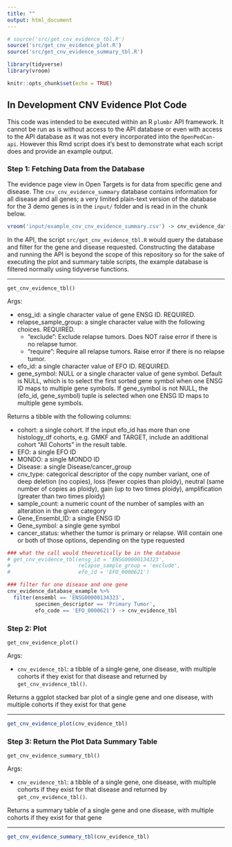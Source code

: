 ```yaml
---
title: ""
output: html_document
---
```


```r
# source('src/get_cnv_evidence_tbl.R')
source('src/get_cnv_evidence_plot.R')
source('src/get_cnv_evidence_summary_tbl.R')

library(tidyverse)
library(vroom)

knitr::opts_chunk$set(echo = TRUE)
```

## In Development CNV Evidence Plot Code

This code was intended to be executed within an R `plumbr` API framework. It cannot be run as is without access to the API database or even with access to the API database as it was not every incorporated into the `OpenPedCan-api`. However this Rmd script does it's best to demonstrate what each script does and provide an example output.

### Step 1: Fetching Data from the Database

The evidence page view in Open Targets is for data from specific gene and disease. The `cnv_cnv_evidence_summary` database contains information for all disease and all genes; a very limited plain-text version of the database for the 3 demo genes is in the `input/` folder and is read in in the chunk below.

```r
vroom('input/example_cnv_cnv_evidence_summary.csv') -> cnv_evidence_database_example
```

In the API, the script `src/get_cnv_evidence_tbl.R` would query the database and filter for the gene and disease requested. Constructing the database and running the API is beyond the scope of this repository so for the sake of executing the plot and summary table scripts, the example database is filtered normally using tidyverse functions.

---

`get_cnv_evidence_tbl()`

Args:

- ensg_id: a single character value of gene ENSG ID. REQUIRED.
- relapse_sample_group: a single character value with the following choices.
  REQUIRED.
  - "exclude": Exclude relapse tumors. Does NOT raise error if there is no
    relapse tumor.
  - "require": Require all relapse tumors. Raise error if there is no relapse
    tumor.
- efo_id: a single character value of EFO ID. REQUIRED.
- gene_symbol: NULL or a single character value of gene symbol. Default is
  NULL, which is to select the first sorted gene symbol when one ENSG ID maps
  to multiple gene symbols. If gene_symbol is not NULL, the (efo_id,
  gene_symbol) tuple is selected when one ENSG ID maps to multiple gene
  symbols.

Returns a tibble with the following columns:

- cohort: a single cohort. If the input efo_id has more than one histology_df
  cohorts, e.g. GMKF and TARGET, include an additional cohort "All Cohorts" in
  the result table.
- EFO: a single EFO ID
- MONDO: a single MONDO ID
- Disease: a single Disease/cancer_group
- cnv_type: categorical descriptor of the copy number variant, one of deep
  deletion (no copies), loss (fewer copies than ploidy), neutral (same number
  of copies as ploidy), gain (up to two times ploidy), amplification (greater
  than two times ploidy)
- sample_count: a numeric count of the number of samples with an alteration in
  the given category
- Gene_Ensembl_ID: a single ENSG ID
- Gene_symbol: a single gene symbol
- cancer_status: whether the tumor is primary or relapse. Will contain one or
  both of those options, depending on the type requested

```r
### what the call would theoretically be in the database
# get_cnv_evidence_tbl(ensg_id = 'ENSG00000134323', 
#                      relapse_sample_group = 'exclude',
#                      efo_id = 'EFO_0000621')

### filter for one disease and one gene
cnv_evidence_database_example %>%
  filter(ensembl == 'ENSG00000134323',
         specimen_descriptor == 'Primary Tumor',
         efo_code == 'EFO_0000621') -> cnv_evidence_tbl
```

### Step 2: Plot

`get_cnv_evidence_plot()`

Args:

- `cnv_evidence_tbl`: a tibble of a single gene, one disease, with multiple
  cohorts if they exist for that disease and returned by `get_cnv_evidence_tbl()`.

Returns a ggplot stacked bar plot of a single gene and one disease, with
multiple cohorts if they exist for that gene

---

```r
get_cnv_evidence_plot(cnv_evidence_tbl)
```

### Step 3: Return the Plot Data Summary Table

`get_cnv_evidence_summary_tbl()`

Args:

- `cnv_evidence_tbl`: a tibble of a single gene, one disease, with multiple
  cohorts if they exist for that disease and returned by `get_cnv_evidence_tbl()`.

Returns a summary table of a single gene and one disease, with
multiple cohorts if they exist for that gene

---

```r
get_cnv_evidence_summary_tbl(cnv_evidence_tbl)
```







